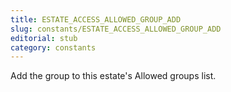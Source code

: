 ```yaml
---
title: ESTATE_ACCESS_ALLOWED_GROUP_ADD
slug: constants/ESTATE_ACCESS_ALLOWED_GROUP_ADD
editorial: stub
category: constants
---
```


<LSLConstant
	name="ESTATE_ACCESS_ALLOWED_GROUP_ADD"
	type="integer"
	value="16"
/>

Add the group to this estate's Allowed groups list.

